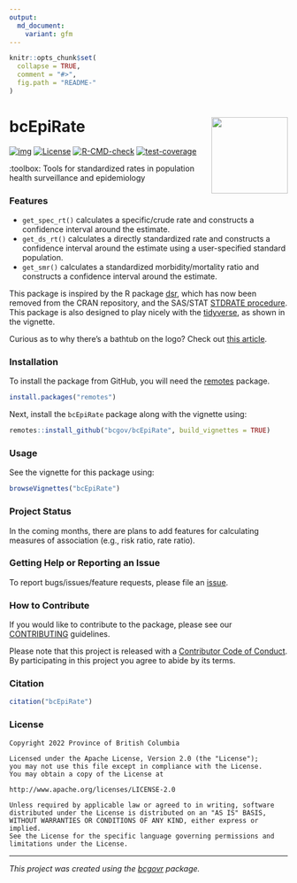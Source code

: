 ```yaml
---
output:
  md_document:
    variant: gfm
---
```


```r
knitr::opts_chunk$set(
  collapse = TRUE,
  comment = "#>",
  fig.path = "README-"
)
```

# bcEpiRate <a href="https://github.com/bcgov/bcEpiRate"><img src="man/figures/logo.png" align="right" height="138.5"/></a>

<!-- badges: start -->

[![img](https://img.shields.io/badge/Lifecycle-Stable-97ca00)](https://github.com/bcgov/repomountie/blob/master/doc/lifecycle-badges.md) [![License](https://img.shields.io/badge/License-Apache%202.0-blue.svg)](https://opensource.org/licenses/Apache-2.0) [![R-CMD-check](https://github.com/bcgov/bcEpiRate/workflows/R-CMD-check/badge.svg)](https://github.com/bcgov/bcEpiRate/actions) [![test-coverage](https://codecov.io/gh/bcgov/bcEpiRate/branch/main/graph/badge.svg)](https://codecov.io/gh/bcgov/bcEpiRate?branch=main)

:toolbox: Tools for standardized rates in population health surveillance and epidemiology

### Features

-   `get_spec_rt()` calculates a specific/crude rate and constructs a confidence interval around the estimate.
-   `get_ds_rt()` calculates a directly standardized rate and constructs a confidence interval around the estimate using a user-specified standard population.
-   `get_smr()` calculates a standardized morbidity/mortality ratio and constructs a confidence interval around the estimate.

This package is inspired by the R package [dsr](https://cran.r-project.org/web/packages/dsr/index.html), which has now been removed from the CRAN repository, and the SAS/STAT [STDRATE procedure](https://support.sas.com/documentation/onlinedoc/stat/151/stdrate.pdf). This package is also designed to play nicely with the [tidyverse](https://www.tidyverse.org/), as shown in the vignette.

Curious as to why there's a bathtub on the logo? Check out [this article](https://www.publichealth.hscni.net/node/5277).

### Installation

To install the package from GitHub, you will need the [remotes](https://github.com/r-lib/remotes) package.

```r
install.packages("remotes")
```

Next, install the `bcEpiRate` package along with the vignette using:

```r
remotes::install_github("bcgov/bcEpiRate", build_vignettes = TRUE)
```

### Usage

See the vignette for this package using:

```r
browseVignettes("bcEpiRate")
```

### Project Status

In the coming months, there are plans to add features for calculating measures of association (e.g., risk ratio, rate ratio).

### Getting Help or Reporting an Issue

To report bugs/issues/feature requests, please file an [issue](https://github.com/bcgov/bcEpiRate/issues/).

### How to Contribute

If you would like to contribute to the package, please see our [CONTRIBUTING](CONTRIBUTING.md) guidelines.

Please note that this project is released with a [Contributor Code of Conduct](CODE_OF_CONDUCT.md). By participating in this project you agree to abide by its terms.

### Citation

```r
citation("bcEpiRate")
```

### License

    Copyright 2022 Province of British Columbia

    Licensed under the Apache License, Version 2.0 (the "License");
    you may not use this file except in compliance with the License.
    You may obtain a copy of the License at

    http://www.apache.org/licenses/LICENSE-2.0

    Unless required by applicable law or agreed to in writing, software distributed under the License is distributed on an "AS IS" BASIS,
    WITHOUT WARRANTIES OR CONDITIONS OF ANY KIND, either express or implied.
    See the License for the specific language governing permissions and limitations under the License.

------------------------------------------------------------------------

*This project was created using the [bcgovr](https://github.com/bcgov/bcgovr) package.*
